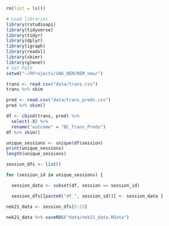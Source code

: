 ```r
rm(list = ls())

# Load libraries
library(rstudioapi)
library(tidyverse)
library(tidyr)
library(dplyr)
library(igraph)
library(readxl)
library(skimr)
library(glmnet)
# Set Path
setwd("~/RProjects/SNA_REM/REM_new/")
```


```r
trans <- read.csv("data/trans.csv")
trans %>% skim
```


```r
pred <- read.csv("data/trans_preds.csv")
pred %>% skim()
```


```r
df <- cbind(trans, pred) %>%
  select(-X) %>%
  rename("outcome" = "BC_Trans_Preds")
df %>% skim()
```


```r
unique_sessions <- unique(df$session)
print(unique_sessions)
length(unique_sessions)
```


```r
session_dfs <- list()

for (session_id in unique_sessions) {

  session_data <- subset(df, session == session_id)

  session_dfs[[paste0("df_", session_id)]] <- session_data }

nek21_data <- session_dfs[5:23]

nek21_data %>% saveRDS("data/nek21_data.RData")

```


